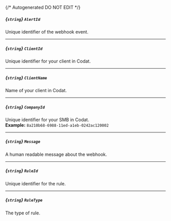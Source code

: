 {/* Autogenerated DO NOT EDIT  */}
##### *{`string`}* `AlertId`
Unique identifier of the webhook event.

---
##### *{`string`}* `ClientId`
Unique identifier for your client in Codat.

---
##### *{`string`}* `ClientName`
Name of your client in Codat.

---
##### *{`string`}* `CompanyId`
Unique identifier for your SMB in Codat.
<br/>
**Example:** `8a210b68-6988-11ed-a1eb-0242ac120002`

---
##### *{`string`}* `Message`
A human readable message about the webhook.

---
##### *{`string`}* `RuleId`
Unique identifier for the rule.

---
##### *{`string`}* `RuleType`
The type of rule.


